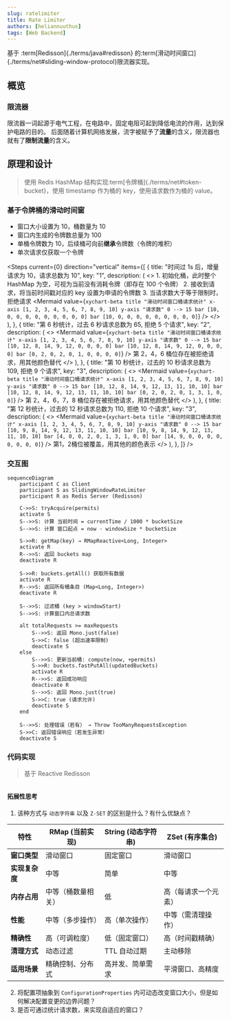 ```yaml
---
slug: ratelimiter
title: Rate Limiter
authors: [heliannuuthus]
tags: [Web Backend]
---
```


基于 :term[Redisson]{./terms/java#redisson} 的:term[滑动时间窗口]{./terms/net#sliding-window-protocol}限流器实现。

<!--truncate-->


## 概览

### 限流器

限流器一词起源于电气工程，在电路中，固定电阻可起到降低电流的作用，达到保护电路的目的。
后面随着计算机网络发展，流字被赋予了**流量**的含义，限流器也就有了**限制流量**的含义。

## 原理和设计

> 使用 Redis HashMap 结构实现:term[令牌桶]{./terms/net#token-bucket}，使用 timestamp 作为桶的 key，使用请求数作为桶的 value。

### 基于令牌桶的滑动时间窗

- 窗口大小设置为 10，桶数量为 10
- 窗口内生成的令牌数总量为 100
- 单桶令牌数为 10，后续桶可向前**继承**令牌数（令牌的堆积）
- 单次请求仅获取一个令牌

<Steps
  current={0}
  direction="vertical"
  items={[
    {
      title: "时间过 1s 后，增量请求为 10，请求总数为 10",
      key: "1",
      description: (
        <>
          1. 初始化桶，此时整个 HashMap 为空，可视为当前没有消耗令牌（即存在 100
          个令牌） 2. 接收到请求，将当前时间戳对应的 key 设置为申请的令牌数 3.
          当请求数大于等于限制时，拒绝请求
          <Mermaid
            value={`
xychart-beta
title "滑动时间窗口桶请求统计"
x-axis [1, 2, 3, 4, 5, 6, 7, 8, 9, 10]
y-axis "请求数" 0 --> 15
bar [10, 0, 0, 0, 0, 0, 0, 0, 0, 0]
bar [10, 0, 0, 0, 0, 0, 0, 0, 0, 0]
      `}
          />
        </>
      ),
    },
    {
      title: "第 6 秒统计，过去 6 秒请求总数为 65, 拒绝 5 个请求",
      key: "2",
      description: (
        <>
          <Mermaid
            value={`
xychart-beta
title "滑动时间窗口桶请求统计"
x-axis [1, 2, 3, 4, 5, 6, 7, 8, 9, 10]
y-axis "请求数" 0 --> 15
bar [10, 12, 8, 14, 9, 12, 0, 0, 0, 0]
bar [10, 12, 8, 14, 9, 12, 0, 0, 0, 0]
bar [0, 2, 0, 2, 0, 1, 0, 0, 0, 0]
      `}
          />
          <Text type="danger">
            第 2，4，6 桶位存在被拒绝请求，用其他颜色替代
          </Text>
        </>
      ),
    },
    {
      title: "第 10 秒统计，过去的 10 秒请求总数为 109, 拒绝 9 个请求",
      key: "3",
      description: (
        <>
          <Mermaid
            value={`
xychart-beta
title "滑动时间窗口桶请求统计"
x-axis [1, 2, 3, 4, 5, 6, 7, 8, 9, 10]
y-axis "请求数" 0 --> 15
bar [10, 12, 8, 14, 9, 12, 13, 11, 10, 10]
bar [10, 12, 8, 14, 9, 12, 13, 11, 10, 10]
bar [0, 2, 0, 2, 0, 1, 3, 1, 0, 0]
        `}
          />
          <Text type="danger">
            第 2，4，6，7，8 桶位存在被拒绝请求，用其他颜色替代
          </Text>
        </>
      ),
    },
    {
      title: "第 12 秒统计，过去的 12 秒请求总数为 110, 拒绝 10 个请求",
      key: "3",
      description: (
        <>
          <Mermaid
            value={`
xychart-beta
title "滑动时间窗口桶请求统计"
x-axis [1, 2, 3, 4, 5, 6, 7, 8, 9, 10]
y-axis "请求数" 0 --> 15
bar [10, 9, 8, 14, 9, 12, 13, 11, 10, 10]
bar [10, 9, 8, 14, 9, 12, 13, 11, 10, 10]
bar [4, 0, 0, 2, 0, 1, 3, 1, 0, 0]
bar [14, 9, 0, 0, 0, 0, 0, 0, 0, 0]
        `}
          />
          <Text type="danger">第1，2桶位被覆盖，用其他的颜色表示</Text>
        </>
      ),
    },
  ]}
/>

### 交互图

<Collapse label="Redis 计算逻辑">

```mermaid
sequenceDiagram
    participant C as Client
    participant S as SlidingWindowRateLimiter
    participant R as Redis Server (Redisson)

    C->>S: tryAcquire(permits)
    activate S
    S-->>S: 计算 当前时间 = currentTime / 1000 * bucketSize
    S-->>S: 计算 窗口起点 = now - windowSize * bucketSize

    S->>R: getMap(key) → RMapReactive<Long, Integer>
    activate R
    R-->>S: 返回 buckets map
    deactivate R

    S->>R: buckets.getAll() 获取所有数据
    activate R
    R-->>S: 返回所有桶条目 (Map<Long, Integer>)
    deactivate R

    S-->>S: 过滤桶 (key > windowStart)
    S-->>S: 计算窗口内总请求数

    alt totalRequests >= maxRequests
        S-->>S: 返回 Mono.just(false)
        S->>C: false (超出速率限制)
        deactivate S
    else
        S-->>S: 更新当前桶: compute(now, +permits)
        S->>R: buckets.fastPutAll(updatedBuckets)
        activate R
        R-->>S: 返回成功响应
        deactivate R
        S-->>S: 返回 Mono.just(true)
        S->>C: true (请求允许)
        deactivate S
    end

    S-->>S: 处理错误（若有） → Throw TooManyRequestsException
    S->>C: 返回错误响应（若发生异常）
    deactivate S
```

</Collapse>

### 代码实现

> 基于 Reactive Redisson

<Collapse label="SlidingWindowRateLimiter.java">

```java file=_codes/SlidingWindowRateLimiter.java title="/src/com/github/heliannuuthus/clfs/SlidingWindowRateLimiter.java" showLineNumbers

```

</Collapse>

#### 拓展性思考

1. 该种方式与 `动态字符串` 以及 `Z-SET` 的区别是什么？有什么优缺点？

| 特性           | RMap (当前实现)    | String (动态字符串) | ZSet (有序集合)      |
| -------------- | ------------------ | ------------------- | -------------------- |
| **窗口类型**   | 滑动窗口           | 固定窗口            | 滑动窗口             |
| **实现复杂度** | 中等               | 简单                | 中等                 |
| **内存占用**   | 中等（桶数量相关） | 低                  | 高（每请求一个元素） |
| **性能**       | 中等（多步操作）   | 高（单次操作）      | 中等（需清理操作）   |
| **精确性**     | 高（可调粒度）     | 低（固定窗口）      | 高（时间戳精确）     |
| **清理方式**   | 动态过滤           | TTL 自动过期        | 主动移除             |
| **适用场景**   | 精确控制、分布式   | 高并发、简单需求    | 平滑窗口、高精度     |

2. 将配置项抽象到 `ConfigurationProperties` 内可动态改变窗口大小，但是如何解决配置变更的边界问题？
3. 是否可通过统计请求数，来实现自适应的窗口？
